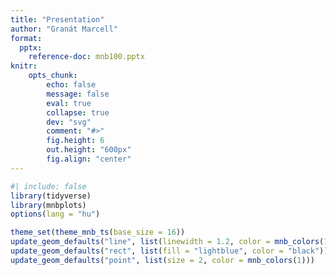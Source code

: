 ```yaml
---
title: "Presentation"
author: "Granát Marcell"
format:
  pptx:
    reference-doc: mnb100.pptx
knitr:
    opts_chunk: 
        echo: false
        message: false
        eval: true
        collapse: true
        dev: "svg"
        comment: "#>"
        fig.height: 6
        out.height: "600px"
        fig.align: "center"    
---
```


```r
#| include: false
library(tidyverse)
library(mnbplots)
options(lang = "hu")

theme_set(theme_mnb_ts(base_size = 16))
update_geom_defaults("line", list(linewidth = 1.2, color = mnb_colors(1)))
update_geom_defaults("rect", list(fill = "lightblue", color = "black"))
update_geom_defaults("point", list(size = 2, color = mnb_colors(1)))
```
